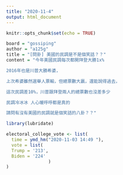 ---
title: "2020-11-4"
output: html_document
---

```{r setup, include=FALSE}
knitr::opts_chunk$set(echo = TRUE)
```

```{r}
board = "gossiping"
author = "a125g"
title = "[問卦] 美國的民調是不是個笑話？？"
content = "今年美國民調每次都開拜登大勝1x%

2016年也是川普大勝希婆，

上次希婆雖然選舉人票輸，但總票數大贏，還能說得過去，

這次民調差10%，川普跟拜登兩人的總票數也沒差多少

民調冷冰冰 人心暖呼呼都是真的

請問有沒有美國的民調就是個笑話的八卦？？"


```

```{r}
library(lubridate)

electoral_college_vote <- list(
  time = ymd_hm("2020-11-03 14:49 "),
  vote = list(
  Trump = '213',
  Biden = '224'
                )
)

```